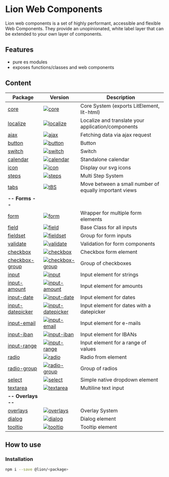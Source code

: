
<Meta title="Intro|Lion" />

# Lion Web Components

Lion web components is a set of highly performant, accessible and flexible Web Components.
They provide an unopinionated, white label layer that can be extended to your own layer of components.

## Features

- pure es modules
- exposes functions/classes and web components

## Content

| Package                                                               | Version                                                                                                                              | Description                                            |
| --------------------------------------------------------------------- | ------------------------------------------------------------------------------------------------------------------------------------ | ------------------------------------------------------ |
| [core](?path=/docs/deep-dives-core--page)                             | [![core](https://img.shields.io/npm/v/@lion/core.svg)](https://www.npmjs.com/package/@lion/core)                                     | Core System (exports LitElement, lit-html)             |
| [localize](?path=/docs/localize-localize--default-story)              | [![localize](https://img.shields.io/npm/v/@lion/localize.svg)](https://www.npmjs.com/package/@lion/localize)                         | Localize and translate your application/components     |
| [ajax](?path=/docs/fetch-ajax--default-story)                         | [![ajax](https://img.shields.io/npm/v/@lion/ajax.svg)](https://www.npmjs.com/package/@lion/ajax)                                     | Fetching data via ajax request                         |
| [button](?path=/docs/buttons-button--default-story)                   | [![button](https://img.shields.io/npm/v/@lion/button.svg)](https://www.npmjs.com/package/@lion/button)                               | Button                                                 |
| [switch](?path=/docs/buttons-switch--default-off)                     | [![switch](https://img.shields.io/npm/v/@lion/switch.svg)](https://www.npmjs.com/package/@lion/switch)                               | Switch                                                 |
| [calendar](?path=/docs/calendar--default-story)                       | [![calendar](https://img.shields.io/npm/v/@lion/calendar.svg)](https://www.npmjs.com/package/@lion/calendar)                         | Standalone calendar                                    |
| [icon](?path=/docs/icons-icon--default-story)                         | [![icon](https://img.shields.io/npm/v/@lion/icon.svg)](https://www.npmjs.com/package/@lion/icon)                                     | Display our svg icons                                  |
| [steps](?path=/docs/navigation-steps--default-story)                  | [![steps](https://img.shields.io/npm/v/@lion/steps.svg)](https://www.npmjs.com/package/@lion/steps)                                  | Multi Step System                                      |
| [tabs](?path=/docs/navigation-tabs--default-story)                    | [![tBS](https://img.shields.io/npm/v/@lion/tabs.svg)](https://www.npmjs.com/package/@lion/tabs)                                      | Move between a small number of equally important views |
| **-- Forms --**                                                       |                                                                                                                                      |                                                        |
| [form](?path=/docs/forms-form--default-story)                         | [![form](https://img.shields.io/npm/v/@lion/form.svg)](https://www.npmjs.com/package/@lion/form)                                     | Wrapper for multiple form elements                     |
| [field](?path=/docs/forms-system-overview--page)                      | [![field](https://img.shields.io/npm/v/@lion/field.svg)](https://www.npmjs.com/package/@lion/field)                                  | Base Class for all inputs                              |
| [fieldset](?path=/docs/forms-fieldset--default-story)                 | [![fieldset](https://img.shields.io/npm/v/@lion/fieldset.svg)](https://www.npmjs.com/package/@lion/fieldset)                         | Group for form inputs                                  |
| [validate](?path=/docs/form-system-validate-system--page)             | [![validate](https://img.shields.io/npm/v/@lion/validate.svg)](https://www.npmjs.com/package/@lion/validate)                         | Validation for form components                         |
| [checkbox](?path=/docs/forms-checkbox--default-story)                 | [![checkbox](https://img.shields.io/npm/v/@lion/checkbox.svg)](https://www.npmjs.com/package/@lion/checkbox)                         | Checkbox form element                                  |
| [checkbox-group](?path=/docs/forms-checkbox-group--default-story)     | [![checkbox-group](https://img.shields.io/npm/v/@lion/checkbox-group.svg)](https://www.npmjs.com/package/@lion/checkbox-group)       | Group of checkboxes                                    |
| [input](?path=/docs/forms-input--default-story)                       | [![input](https://img.shields.io/npm/v/@lion/input.svg)](https://www.npmjs.com/package/@lion/input)                                  | Input element for strings                              |
| [input-amount](?path=/docs/forms-input-amount--default-story)         | [![input-amount](https://img.shields.io/npm/v/@lion/input-amount.svg)](https://www.npmjs.com/package/@lion/input-amount)             | Input element for amounts                              |
| [input-date](?path=/docs/forms-input-date--default-story)             | [![input-date](https://img.shields.io/npm/v/@lion/input-date.svg)](https://www.npmjs.com/package/@lion/input-date)                   | Input element for dates                                |
| [input-datepicker](?path=/docs/forms-input-datepicker--default-story) | [![input-datepicker](https://img.shields.io/npm/v/@lion/input-datepicker.svg)](https://www.npmjs.com/package/@lion/input-datepicker) | Input element for dates with a datepicker              |
| [input-email](?path=/docs/forms-input-email--default-story)           | [![input-email](https://img.shields.io/npm/v/@lion/input-email.svg)](https://www.npmjs.com/package/@lion/input-email)                | Input element for e-mails                              |
| [input-iban](?path=/docs/forms-input-iban--default-story)             | [![input-iban](https://img.shields.io/npm/v/@lion/input-iban.svg)](https://www.npmjs.com/package/@lion/input-iban)                   | Input element for IBANs                                |
| [input-range](?path=/docs/forms-input-range--default-story)           | [![input-range](https://img.shields.io/npm/v/@lion/input-range.svg)](https://www.npmjs.com/package/@lion/input-range)                | Input element for a range of values                    |
| [radio](?path=/docs/forms-radio--default-story)                       | [![radio](https://img.shields.io/npm/v/@lion/radio.svg)](https://www.npmjs.com/package/@lion/radio)                                  | Radio from element                                     |
| [radio-group](?path=/docs/forms-radio-group--default-story)           | [![radio-group](https://img.shields.io/npm/v/@lion/radio-group.svg)](https://www.npmjs.com/package/@lion/radio-group)                | Group of radios                                        |
| [select](?path=/docs/forms-select--default-story)                     | [![select](https://img.shields.io/npm/v/@lion/select.svg)](https://www.npmjs.com/package/@lion/select)                               | Simple native dropdown element                         |
| [textarea](?path=/docs/forms-textarea--default-story)                 | [![textarea](https://img.shields.io/npm/v/@lion/textarea.svg)](https://www.npmjs.com/package/@lion/textarea)                         | Multiline text input                                   |
| **-- Overlays --**                                                    |                                                                                                                                      |                                                        |
| [overlays](?path=/docs/overlays-system-overview--default-story)       | [![overlays](https://img.shields.io/npm/v/@lion/overlays.svg)](https://www.npmjs.com/package/@lion/overlays)                         | Overlay System                                         |
| [dialog](?path=/docs/overlays-dialog--default-story)                  | [![dialog](https://img.shields.io/npm/v/@lion/dialog.svg)](https://www.npmjs.com/package/@lion/dialog)                               | Dialog element                                         |
| [tooltip](?path=/docs/overlays-tooltip--default-story)                | [![tooltip](https://img.shields.io/npm/v/@lion/tooltip.svg)](https://www.npmjs.com/package/@lion/tooltip)                            | Tooltip element                                        |

## How to use

### Installation

```sh
npm i --save @lion/<package>
```
